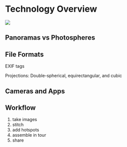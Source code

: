# Technology Overview

![](images/work-in-progress_200x118.png)


## Panoramas vs Photospheres


## File Formats

EXIF tags

Projections: Double-spherical, equirectangular, and cubic

## Cameras and Apps

## Workflow

1. take images
1. stitch
1. add hotspots
1. assemble in tour
1. share

